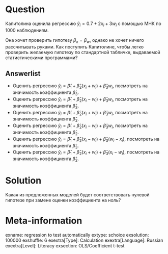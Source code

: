 Question
========

Капитолина оценила регрессию $\hat y_i = 0.7 + 2x_i + 3w_i$ с помощью МНК по 1000 наблюдениям.

Она хочет проверить гипотезу $\beta_x = \beta_w$, однако не хочет ничего рассчитывать руками.
Как поступить Капитолине, чтобы легко проверить желаемую гипотезу по стандартной табличке,
выдаваемой статистическими программами?

Answerlist
----------
* Оценить регрессию $\hat y_i = \hat \beta_1 + \hat\beta_2 (x_i + w_i) + \hat\beta_3 w_i$,
посмотреть на значимость коэффициента $\hat\beta_3$.
* Оценить регрессию $\hat y_i = \hat \beta_1 + \hat\beta_2 (x_i - w_i) + \hat\beta_3 w_i$,
посмотреть на значимость коэффициента $\hat\beta_3$.
* Оценить регрессию $\hat y_i = \hat \beta_1 + \hat\beta_2 (x_i + w_i) + \hat\beta_3 w_i$,
посмотреть на значимость коэффициента $\hat\beta_2$.
* Оценить регрессию $\hat y_i = \hat \beta_1 + \hat\beta_2 (x_i - w_i) + \hat\beta_3 w_i$,
посмотреть на значимость коэффициента $\hat\beta_2$.
* Оценить регрессию $\hat y_i = \hat \beta_1 + \hat\beta_2 (x_i - w_i) + \hat\beta_3 (w_i - x_i)$,
посмотреть на значимость коэффициента $\hat\beta_3$.
* Оценить регрессию $\hat y_i = \hat \beta_1 + \hat\beta_2 (x_i + w_i) + \hat\beta_3 (x_i - w_i)$,
посмотреть на значимость коэффициента $\hat\beta_2$.


Solution
========

Какая из предложенных моделей будет соответствовать нулевой гипотезе при замене оценки коэффициента на ноль?

Meta-information
================
exname: regression to test automatically
extype: schoice
exsolution: 100000
exshuffle: 6
exextra[Type]: Calculation
exextra[Language]: Russian
exextra[Level]: Literacy
exsection: OLS/Coefficient t-test